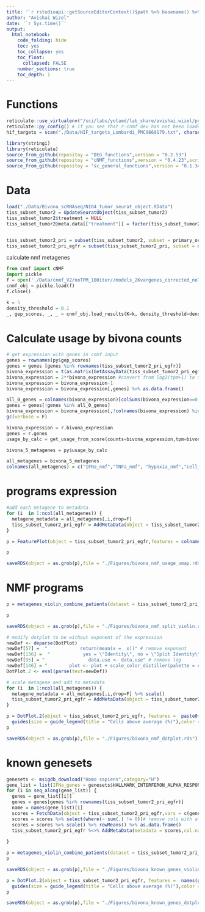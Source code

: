 ```yaml
---
title: '`r rstudioapi::getSourceEditorContext()$path %>% basename() %>% gsub(pattern = "\\.Rmd",replacement = "")`' 
author: "Avishai Wizel"
date: '`r Sys.time()`'
output: 
  html_notebook: 
    code_folding: hide
    toc: yes
    toc_collapse: yes
    toc_float: 
      collapsed: FALSE
    number_sections: true
    toc_depth: 1
---
```





# Functions
```r
reticulate::use_virtualenv("/sci/labs/yotamd/lab_share/avishai.wizel/python_envs/Virtual_env/cnmf_dev/",required = T)
reticulate::py_config() # if you see that r-cnmf_dev has not been loaded, restart/terminate r and try again. Do not load reticulate before.
hif_targets = scan("./Data/HIF_targets_Lombardi_PMC9869179.txt", character(), quote = "")

```


```r
library(stringi)
library(reticulate)
source_from_github(repositoy = "DEG_functions",version = "0.2.53")
source_from_github(repositoy = "cNMF_functions",version = "0.4.23",script_name = "cnmf_functions_V3.R")
source_from_github(repositoy = "sc_general_functions",version = "0.1.34",script_name = "functions.R")

```


# Data

```r
load("./Data/Bivona_scRNAseq/NI04_tumor_seurat_object.RData")
tiss_subset_tumor2 = UpdateSeuratObject(tiss_subset_tumor2)
tiss_subset_tumor2$treatment = NULL
tiss_subset_tumor2@meta.data[["treatment"]] = factor(tiss_subset_tumor2$analysis, levels = c("naive", "grouped_pr","grouped_pd"))
```
```r

```



```r
tiss_subset_tumor2_pri = subset(tiss_subset_tumor2, subset = primary_or_metastaic %in% c("Primary"))
tiss_subset_tumor2_pri_egfr = subset(tiss_subset_tumor2_pri, subset = driver_gene == "EGFR") %>% subset(subset = histolgy == "Adenocarcinoma") 
```

calculate nmf metagenes
```python
from cnmf import cNMF
import pickle
f = open('./Data/cnmf_V2/noTPM_100iter//models_2Kvargenes_corrected_noTPM_cnmf_obj.pckl', 'rb')
cnmf_obj = pickle.load(f)
f.close()
```

```python
k = 5
density_threshold = 0.1 
_, gep_scores, _, _ = cnmf_obj.load_results(K=k, density_threshold=density_threshold)
```

# Calculate usage by bivona counts 
```r
# get expression with genes in cnmf input
genes = rownames(py$gep_scores)
genes = genes [genes %in% rownames(tiss_subset_tumor2_pri_egfr)]
bivona_expression = t(as.matrix(GetAssayData(tiss_subset_tumor2_pri_egfr,slot='data'))) 
bivona_expression = 2**bivona_expression #convert from log2(tpm+1) to tpm
bivona_expression = bivona_expression-1
bivona_expression = bivona_expression[,genes] %>% as.data.frame()

all_0_genes = colnames(bivona_expression)[colSums(bivona_expression==0, na.rm=TRUE)==nrow(bivona_expression)] #delete rows that have all 0
genes = genes[!genes %in% all_0_genes]
bivona_expression = bivona_expression[,!colnames(bivona_expression) %in% all_0_genes]
gc(verbose = F)
```


```python
bivona_expression = r.bivona_expression
genes = r.genes
usage_by_calc = get_usage_from_score(counts=bivona_expression,tpm=bivona_expression,genes=genes,cnmf_obj=cnmf_obj,k=5,sumTo1=True)

```

```r
bivona_5_metagenes = py$usage_by_calc
```

```r
all_metagenes = bivona_5_metagenes
colnames(all_metagenes) = c("IFNa_nmf","TNFa_nmf", "hypoxia_nmf","cell_cycle_nmf","unknown")

```

# programs expression
```r

#add each metagene to metadata
for (i  in 1:ncol(all_metagenes)) {
  metagene_metadata = all_metagenes[,i,drop=F]
  tiss_subset_tumor2_pri_egfr = AddMetaData(object = tiss_subset_tumor2_pri_egfr,metadata = metagene_metadata,col.name = names(all_metagenes)[i])
}

p = FeaturePlot(object = tiss_subset_tumor2_pri_egfr,features = colnames(all_metagenes),ncol = 3)+DimPlot(object = tiss_subset_tumor2_pri_egfr,group.by = "treatment")

p
```

```r
saveRDS(object = as.grob(p),file = "./Figures/bivona_nmf_usage_umap.rds")
```




# NMF programs
```r
p = metagenes_violin_combine_patients(dataset = tiss_subset_tumor2_pri_egfr,prefix = "patient",pre_on = c("naive","grouped_pr"),test = "wilcox.test",programs = colnames(all_metagenes), return_list = F)

p
```

```r
saveRDS(object = as.grob(p),file = "./Figures/bivona_nmf_split_violin.rds")
```

```r
# modify dotplot to be without exponent of the expression
newDef <- deparse(DotPlot)
newDef[57] =  "            return(mean(x =  x))" # remove exponent
newDef[136] =  "            yes = \"Identity\", no = \"Split Identity\")) + cowplot::theme_cowplot()" #add package name
newDef[95] = "                data.use <- data.use" # remove log
newDef[146] = "        plot <- plot + scale_color_distiller(palette = cols,  direction = 1)"
DotPlot.2 <- eval(parse(text=newDef))
```

```r
# scale metagene and add to metadata
for (i  in 1:ncol(all_metagenes)) {
  metagene_metadata = all_metagenes[,i,drop=F] %>% scale()
  tiss_subset_tumor2_pri_egfr = AddMetaData(object = tiss_subset_tumor2_pri_egfr,metadata = metagene_metadata,col.name = paste0(names(all_metagenes)[i],"_scaled"))
}
```


```r

p = DotPlot.2(object = tiss_subset_tumor2_pri_egfr, features =  paste0(names(all_metagenes),"_scaled"),group.by  = 'treatment',scale = F)+
  guides(size = guide_legend(title = "Cells above average (%)"),color = guide_colorbar(title = "Average Score"))+ scale_x_discrete(labels= paste0(names(all_metagenes),"\n(",c("IFNa","TNFa-NFKb","HYPOXIA","Cell_Cycle"),")"))
p
```
```r
saveRDS(object = as.grob(p),file = "./Figures/bivona_nmf_dotplot.rds")
```

# known genesets


```r
genesets <- msigdb_download("Homo sapiens",category="H") 
gene_list = list(IFNa_genes = genesets$HALLMARK_INTERFERON_ALPHA_RESPONSE, TNFa_genes = genesets$HALLMARK_TNFA_SIGNALING_VIA_NFKB, hif_targets = hif_targets,E2F_genes = genesets$HALLMARK_E2F_TARGETS)
for (i in seq_along(gene_list)) {
  genes = gene_list[[i]]
  genes = genes[genes %in% rownames(tiss_subset_tumor2_pri_egfr)]
  name = names(gene_list)[i]
  scores = FetchData(object = tiss_subset_tumor2_pri_egfr,vars = c(genes))
  scores = scores %>% select(where(~ sum(.) != 0))# remove cols with all o 
  scores = scores %>% scale() %>% rowMeans() %>% as.data.frame()
  tiss_subset_tumor2_pri_egfr %<>% AddMetaData(metadata = scores,col.name = name)
  
}
```



```r
p = metagenes_violin_combine_patients(dataset = tiss_subset_tumor2_pri_egfr,prefix = "patient",pre_on = c("naive","grouped_pr"),test = "wilcox.test",programs = names(gene_list), return_list = F)
p
```
```r
saveRDS(object = as.grob(p),file = "./Figures/bivona_known_genes_violin.rds")
```

```r

p = DotPlot.2(object = tiss_subset_tumor2_pri_egfr, features =  names(gene_list),group.by  = 'treatment',scale = F)+
  guides(size = guide_legend(title = "Cells above average (%)"),color = guide_colorbar(title = "Average Score"))
p
```
```r
saveRDS(object = as.grob(p),file = "./Figures/bivona_known_genes_dotplot.rds")
```
